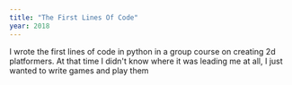 ```yaml
---
title: "The First Lines Of Code"
year: 2018
---
```


I wrote the first lines of code in python in a group course on creating 2d platformers. At that time I didn't know where it was leading me at all, I just wanted to write games and play them